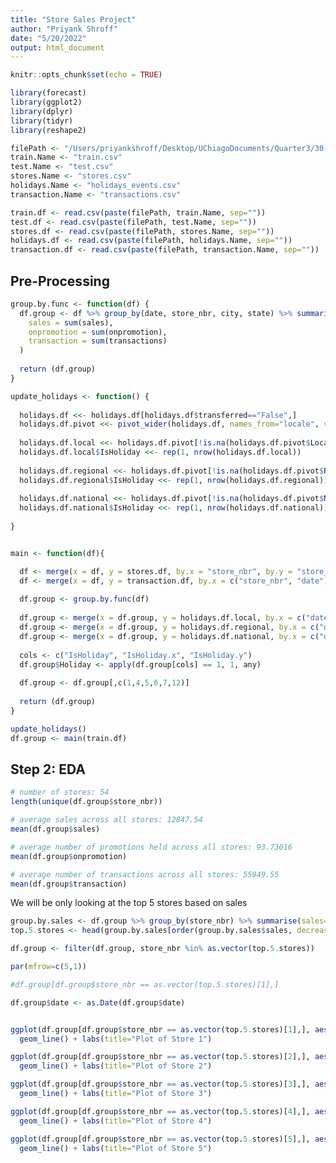 ```yaml
---
title: "Store Sales Project"
author: "Priyank Shroff"
date: "5/20/2022"
output: html_document
---
```


```r
knitr::opts_chunk$set(echo = TRUE)
```

```r
library(forecast)
library(ggplot2)
library(dplyr)
library(tidyr)
library(reshape2)
```

```r
filePath <- "/Users/priyankshroff/Desktop/UChiagoDocuments/Quarter3/30-TimeSeries/Project/data/store-sales-time-series-forecasting/"
train.Name <- "train.csv"
test.Name <- "test.csv"
stores.Name <- "stores.csv"
holidays.Name <- "holidays_events.csv"
transaction.Name <- "transactions.csv"

train.df <- read.csv(paste(filePath, train.Name, sep=""))
test.df <- read.csv(paste(filePath, test.Name, sep=""))
stores.df <- read.csv(paste(filePath, stores.Name, sep=""))
holidays.df <- read.csv(paste(filePath, holidays.Name, sep=""))
transaction.df <- read.csv(paste(filePath, transaction.Name, sep=""))

```

## Pre-Processing 
```r

group.by.func <- function(df) {
  df.group <- df %>% group_by(date, store_nbr, city, state) %>% summarise(
    sales = sum(sales),
    onpromotion = sum(onpromotion),
    transaction = sum(transactions)
  )
  
  return (df.group)
}

update_holidays <- function() {
  
  holidays.df <<- holidays.df[holidays.df$transferred=="False",]
  holidays.df.pivot <<- pivot_wider(holidays.df, names_from="locale", values_from="locale_name")
  
  holidays.df.local <<- holidays.df.pivot[!is.na(holidays.df.pivot$Local),c(1,5)]
  holidays.df.local$IsHoliday <<- rep(1, nrow(holidays.df.local))
  
  holidays.df.regional <<- holidays.df.pivot[!is.na(holidays.df.pivot$Regional),c(1,6)]
  holidays.df.regional$IsHoliday <<- rep(1, nrow(holidays.df.regional))
  
  holidays.df.national <<- holidays.df.pivot[!is.na(holidays.df.pivot$National),c(1,7)]
  holidays.df.national$IsHoliday <<- rep(1, nrow(holidays.df.national))
  
}


main <- function(df){

  df <- merge(x = df, y = stores.df, by.x = "store_nbr", by.y = "store_nbr")
  df <- merge(x = df, y = transaction.df, by.x = c("store_nbr", "date"), by.y = c("store_nbr", "date"))
  
  df.group <- group.by.func(df)
  
  df.group <- merge(x = df.group, y = holidays.df.local, by.x = c("date", "city"), by.y = c("date", "Local"), all.x = TRUE)
  df.group <- merge(x = df.group, y = holidays.df.regional, by.x = c("date", "state"), by.y = c("date", "Regional"), all.x = TRUE)
  df.group <- merge(x = df.group, y = holidays.df.national, by.x = c("date"), by.y = c("date"), all.x = TRUE)
  
  cols <- c("IsHoliday", "IsHoliday.x", "IsHoliday.y")
  df.group$Holiday <- apply(df.group[cols] == 1, 1, any)
  
  df.group <- df.group[,c(1,4,5,6,7,12)]
  
  return (df.group)
}

update_holidays()
df.group <- main(train.df)

```
## Step 2: EDA

```r
# number of stores: 54
length(unique(df.group$store_nbr))

# average sales across all stores: 12847.54
mean(df.group$sales)

# average number of promotions held across all stores: 93.73016
mean(df.group$onpromotion)

# average number of transactions across all stores: 55949.55
mean(df.group$transaction)
```

We will be only looking at the top 5 stores based on sales 

```r
group.by.sales <- df.group %>% group_by(store_nbr) %>% summarise(sales=sum(sales))
top.5.stores <- head(group.by.sales[order(group.by.sales$sales, decreasing = T),],5)$store_nbr

df.group <- filter(df.group, store_nbr %in% as.vector(top.5.stores))
```

```r

par(mfrow=c(5,1))

#df.group[df.group$store_nbr == as.vector(top.5.stores)[1],]

df.group$date <- as.Date(df.group$date)


ggplot(df.group[df.group$store_nbr == as.vector(top.5.stores)[1],], aes(x = date, y = sales, group=1)) +
  geom_line() + labs(title="Plot of Store 1")

ggplot(df.group[df.group$store_nbr == as.vector(top.5.stores)[2],], aes(x = date, y = sales, group=1)) +
  geom_line() + labs(title="Plot of Store 2")

ggplot(df.group[df.group$store_nbr == as.vector(top.5.stores)[3],], aes(x = date, y = sales, group=1)) +
  geom_line() + labs(title="Plot of Store 3")

ggplot(df.group[df.group$store_nbr == as.vector(top.5.stores)[4],], aes(x = date, y = sales, group=1)) +
  geom_line() + labs(title="Plot of Store 4")

ggplot(df.group[df.group$store_nbr == as.vector(top.5.stores)[5],], aes(x = date, y = sales, group=1)) +
  geom_line() + labs(title="Plot of Store 5")

```
